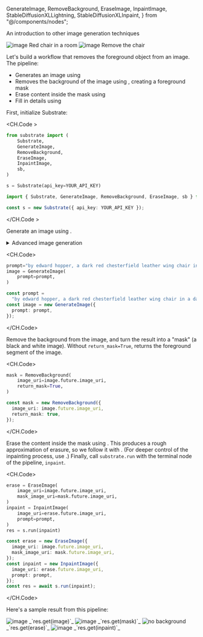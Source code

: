   GenerateImage,
  RemoveBackground,
  EraseImage,
  InpaintImage,
  StableDiffusionXLLightning,
  StableDiffusionXLInpaint,
} from "@/components/nodes";

<Callout emoji="֍">An introduction to other image generation techniques</Callout>

<div className="grid grid-cols-1 lg:grid-cols-2 mt-4 w-full">
  <Card>
    <CardContent className="flex justify-center pt-1">
      <Image
        src="https://cdn.substrate.run/u/TdI00FeAB8nzr0Su/4588c3de07b592f70fe628d58be851f9f91015d6691cb394_1722595384.jpeg"
        width={300}
        height={300}
        alt="image"
      />
    </CardContent>
    <CardFooter className="w-full flex justify-center">Red chair in a room</CardFooter>
  </Card>
  <Card>
    <CardContent className="flex justify-center pt-1">
      <Image
        src="https://cdn.substrate.run/u/TdI00FeAB8nzr0Su/4951c5436a9c18581f8b995ab3e72fbdf6cc9976008ee033_1722595390.jpeg"
        width={300}
        height={300}
        alt="image"
      />
    </CardContent>
    <CardFooter className="w-full flex justify-center">Remove the chair</CardFooter>
  </Card>
</div>

Let's build a workflow that removes the foreground object from an image. The pipeline:

- Generates an image using <GenerateImage/>
- Removes the background of the image using <RemoveBackground/>, creating a foreground mask
- Erase content inside the mask using <EraseImage/>
- Fill in details using <InpaintImage/>

<Diagram />

First, initialize Substrate:

<CH.Code >

```python Python
from substrate import (
    Substrate,
    GenerateImage,
    RemoveBackground,
    EraseImage,
    InpaintImage,
    sb,
)

s = Substrate(api_key=YOUR_API_KEY)

```

```typescript TypeScript
import { Substrate, GenerateImage, RemoveBackground, EraseImage, sb } from "substrate";

const s = new Substrate({ api_key: YOUR_API_KEY });
```

</CH.Code >

Generate an image using <GenerateImage />.

<details>
<summary>Advanced image generation</summary>

- For more control over Stable Diffusion XL, use [StableDiffusionXLLightning](https://substrate.run/nodes#StableDiffusionXLLightning).
- Provide a seed to "pin" the initial noise in the image generation process – this can be a good way to experiment with subtle changes in your prompt.

</details>

<CH.Code>

```python Python
prompt="by edward hopper, a dark red chesterfield leather wing chair in a dark majestic room, pillars, celestial galaxy wallpaper",
image = GenerateImage(
    prompt=prompt,
)
```

```typescript TypeScript
const prompt =
  "by edward hopper, a dark red chesterfield leather wing chair in a dark majestic room, celestial galaxy wallpaper";
const image = new GenerateImage({
  prompt: prompt,
});
```

</CH.Code>

Remove the background from the image, and turn the result into a "mask" (a black and white image). Without `return_mask=True`, <RemoveBackground /> returns the foreground segment of the image.

<CH.Code>

```python Python
mask = RemoveBackground(
    image_uri=image.future.image_uri,
    return_mask=True,
)
```

```typescript TypeScript
const mask = new RemoveBackground({
  image_uri: image.future.image_uri,
  return_mask: true,
});
```

</CH.Code>

Erase the content inside the mask using <EraseImage />. This produces a rough approximation of erasure, so we follow it with <InpaintImage />. (For deeper control of the inpainting process, use <StableDiffusionXLInpaint />.) Finally, call `substrate.run` with the terminal node of the pipeline, `inpaint`.

<CH.Code>

```python Python
erase = EraseImage(
    image_uri=image.future.image_uri,
    mask_image_uri=mask.future.image_uri,
)
inpaint = InpaintImage(
    image_uri=erase.future.image_uri,
    prompt=prompt,
)
res = s.run(inpaint)
```

```typescript TypeScript
const erase = new EraseImage({
  image_uri: image.future.image_uri,
  mask_image_uri: mask.future.image_uri,
});
const inpaint = new InpaintImage({
  image_uri: erase.future.image_uri,
  prompt: prompt,
});
const res = await s.run(inpaint);
```

</CH.Code>

Here's a sample result from this pipeline:

<div className="grid grid-cols-1 lg:grid-cols-2 mt-4 w-full">
  <Card>
    <CardContent className="flex justify-center pt-1">
      <Image
        src="https://cdn.substrate.run/u/TdI00FeAB8nzr0Su/4588c3de07b592f70fe628d58be851f9f91015d6691cb394_1722595384.jpeg"
        width={300}
        height={300}
        alt="image"
      />
    </CardContent>
    <CardFooter className="w-full flex justify-center">_`res.get(image)`_</CardFooter>
  </Card>
  <Card>
    <CardContent className="flex justify-center pt-1">
      <Image
        src="https://cdn.substrate.run/u/TdI00FeAB8nzr0Su/e546abbc98b4f4d2e7695938272174840a4041563fb161cb_1722595388.png"
        width={300}
        height={300}
        alt="image"
      />
    </CardContent>
    <CardFooter className="w-full flex justify-center">_`res.get(mask)`_</CardFooter>
  </Card>
  <Card>
    <CardContent className="flex justify-center pt-1">
      <Image
        src="https://cdn.substrate.run/u/TdI00FeAB8nzr0Su/2c0ab56f3a5c2b9a36c908248a4f4cc6cdde720ce2301c22_1722595389.jpeg"
        width={300}
        height={300}
        alt="no background"
      />
    </CardContent>
    <CardFooter className="w-full flex justify-center">_`res.get(erase)`_</CardFooter>
  </Card>
  <Card>
    <CardContent className="flex justify-center pt-1">
      <Image
        src="https://cdn.substrate.run/u/TdI00FeAB8nzr0Su/4951c5436a9c18581f8b995ab3e72fbdf6cc9976008ee033_1722595390.jpeg"
        width={300}
        height={300}
        alt="image"
      />
    </CardContent>
    <CardFooter className="w-full flex justify-center">_`res.get(inpaint)`_</CardFooter>
  </Card>
</div>
